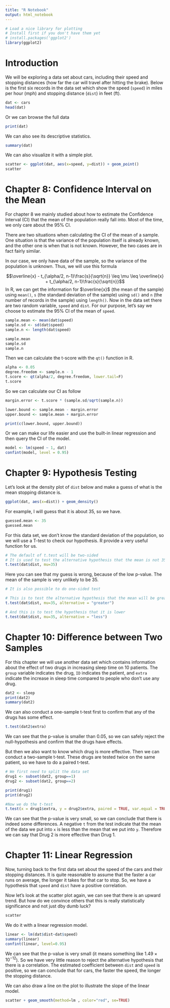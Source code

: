 ```yaml
---
title: "R Notebook"
output: html_notebook
---
```

```r
# Load a nice library for plotting
# Install first if you don't have them yet
# install.packages('ggplot2')
library(ggplot2)
```


# Introduction
We will be exploring a data set about cars, including their speed and stopping distances (how far the car will travel after hitting the brake). Below is the first six records in the data set which show the speed (`speed`) in miles per hour (mph) and stopping distance (`dist`) in feet (ft).

```r
dat <- cars
head(dat)
```

Or we can browse the full data

```r
print(dat)
```


We can also see its descriptive statistics.

```r
summary(dat)
```


We can also visualize it with a simple plot.

```r
scatter <- ggplot(dat, aes(x=speed, y=dist)) + geom_point()
scatter
```

# Chapter 8: Confidence Interval on the Mean

For chapter 8 we mainly studied about how to estimate the Confidence Interval (CI) that the mean of the population really fall into. Most of the time, we only care about the 95% CI.

There are two situations when calculating the CI of the mean of a sample. One situation is that the variance of the population itself is already known, and the other one is when that is not known. However, the two cases are in fact fairly similar. 

In our case, we only have data of the sample, so the variance of the population is unknown. Thus, we will use this formula

$$\overline{x} - t_{\alpha/2, n-1}\frac{s}{\sqrt{n}} \leq \mu \leq \overline{x} + t_{\alpha/2, n-1}\frac{s}{\sqrt{n}}$$ 
In R, we can get the information for $\overline{x}$ (the mean of the sample) using `mean()`, `s` (the standard deviation of the sample) using `sd()` and `n` (the number of records in the sample) using `length()`. Now in the data set there are two random variable, `speed` and `dist`. For our purpose, let's say we choose to estimate the 95% CI of the mean of `speed`.

```r
sample.mean <- mean(dat$speed)
sample.sd <- sd(dat$speed)
sample.n <- length(dat$speed)
```

```r
sample.mean
sample.sd
sample.n
```

Then we can calculate the t-score with the `qt()` function in R.

```r
alpha <- 0.05
degree.freedom <- sample.n - 1
t.score <- qt(alpha/2, degree.freedom, lower.tail=F)
t.score
```

So we can calculate our CI as follow

```r
margin.error <- t.score * (sample.sd/sqrt(sample.n))

lower.bound <- sample.mean - margin.error
upper.bound <- sample.mean + margin.error

print(c(lower.bound, upper.bound))
```
Or we can make our life easier and use the built-in linear regression and then query the CI of the model.

```r
model <- lm(speed ~ 1, dat)
confint(model, level = 0.95)
```

# Chapter 9: Hypothesis Testing

Let's look at the density plot of `dist` below and make a guess of what is the mean stopping distance is.

```r
ggplot(dat, aes(x=dist)) + geom_density()
```
For example, I will guess that it is about 35, so we have.

```r
guessed.mean <- 35
guessed.mean
```

For this data set, we don't know the standard deviation of the population, so we will use a T-test to check our hypothesis. R provide a very useful function for us.

```r
# The default of t.test will be two-sided
# It is used to test the alternative hypothesis that the mean is not 35
t.test(dat$dist, mu=35)
```

Here you can see that my guess is wrong, because of the low p-value. The mean of the sample is  very unlikely to be 35.

```r
# It is also possible to do one-sided test

# This is to test the alternative hypothesis that the mean will be greater than 35
t.test(dat$dist, mu=35, alternative = "greater")

# And this is to test the hypothesis that it is lower
t.test(dat$dist, mu=35, alternative = "less")
```


# Chapter 10: Difference between Two Samples

For this chapter we will use another data set which contains information about the effect of two drugs in increasing sleep time on 10 patients. The `group` variable indicates the drug, `ID` indicates the patient, and `extra` indicate the increase in sleep time compared to people who don't use any drug.

```r
dat2 <- sleep
print(dat2)
summary(dat2)
```

We can also conduct a one-sample t-test first to confirm that any of the drugs has some effect.

```r
t.test(dat2$extra)
```

We can see that the p-value is smaller than 0.05, so we can safely reject the null-hypothesis and confirm that the drugs have effects.

But then we also want to know which drug is more effective. Then we can conduct a two-sample t-test. These drugs are tested twice on the same patient, so we have to do a paired t-test.

```r
# We first need to split the data set
drug1 <- subset(dat2, group==1)
drug2 <- subset(dat2, group==2)
```

```r
print(drug1)
print(drug2)
```

```r
#Now we do the t-test
t.test(x = drug1$extra, y = drug2$extra, paired = TRUE, var.equal = TRUE)
```

We can see that the p-value is very small, so we can conclude that there is indeed some differences. A negative `t` from the test indicate that the mean of the data we put into `x` is less than the mean that we put into `y`. Therefore we can say that Drug 2 is more effective than Drug 1.

# Chapter 11: Linear Regression

Now, turning back to the first data set about the speed of the cars and their stopping distances. It is quite reasonable to assume that the faster a car runs on average, the longer it takes for that car to stop. So, we have a hypothesis that `speed` and `dist` have a positive correlation.

Now let's look at the scatter plot again, we can see that there is an upward trend. But how do we convince others that this is really statistically significance and not just dby dumb luck?

```r
scatter
```

We do it with a linear regression model.


```r
linear <- lm(dat$dist~dat$speed)
summary(linear)
confint(linear, level=0.95)
```

We can see that the p-value is very small (it means something like $1.49\times10^{-12}$). So we have very little reason to reject the alternative hypothesis that there is a correlation. The estimated coefficient between `dist`  and `speed` is positive, so we can conclude that for cars, the faster the speed, the longer the stopping distance.

We can also draw a line on the plot to illustrate the slope of the linear model.

```r
scatter + geom_smooth(method=lm , color="red", se=TRUE)
```

